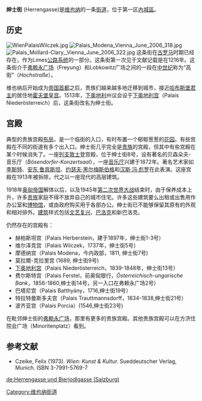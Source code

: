 '''绅士街''' (Herrengasse)是[[维也纳|维也纳]]的一条[[街道|街道]]，位于第一区[[內城區_(維也納)|內城區]]。
==历史==
[[Image:WienPalaisWilczek.jpg|thumb]]
[[Image:Palais_Modena_Vienna_June_2006_318.jpg|thumb]]
[[Image:Palais_Mollard-Clary,_Vienna_June_2006_322.jpg|thumb]]
这条街在[[古罗马|古罗马]]时期已经存在，作为Limes[[公路|公路]][[系统|系统]]的一部分。这条街第一次见于文献记载是在1216年。这条街介于[[弗赖永广场|弗赖永广场]]（Freyung）和Lobkowitz广场之间的一段在[[中世纪|中世纪]]称为“高街”（''Hochstraße''）。

维也纳后开始成为[[帝国|帝国]][[首都|首都]]之后，贵族们越来越多地迁移到城市，接近[[哈布斯堡|哈布斯堡]][[君主|君主]]的居住地[[霍夫堡皇宫|霍夫堡皇宫]]。1513年，[[下奥地利|下奥地利]]州议会设于[[下奥地利宫|下奥地利宫]]（Palais Niederösterreich）后，这条街改名为绅士街。

==宫殿==
典型的贵族宫殿[[布局|布局]]，是一个临街的入口，有时布置一个郁郁葱葱的[[花园|花园]]。有些宫殿在不同的街道有多个出入口。绅士街几乎完全是[[贵族|贵族]]的宫殿，但其中有些宫殿在某个时候消失了。一座[[列支敦士登|列支敦士登]]宫殿，位于绅士街8号，设有著名的贝森朵夫-音乐厅（''Bösendorfer-Konzertsaal''），一座[[音乐厅|音乐厅]]兴建于1872年。著名艺术家如[[李斯特·费伦茨|李斯特]]、[[安东·鲁宾斯坦|安东·鲁宾斯坦]]、[[约瑟夫·黑尔梅斯伯格|约瑟夫·黑尔梅斯伯格]]和[[汉斯·冯·彪罗|汉斯·冯·彪罗]]在此表演。这座宫殿在1913年被拆除，代之以一座现代的高层建筑。 

1918年[[奥匈帝国|奥匈帝国]]解体以后，以及1945年[[第二次世界大战|第二次世界大战]]结束时，由于保养成本上升，许多[[贵族|贵族]]家庭不得不放弃自己的城市住宅。许多这些建筑要么出租或出售用作办公室和[[博物馆|博物馆]]，或由政府购买用于各部办公。绅士街已不能够保留其原有的外观和相对排外。[[建筑|建筑]]样式包括[[文艺复兴|文艺复兴]]、[[巴洛克|巴洛克]]和新巴洛克。 

仍然存在的宫殿有：
* 赫柏斯坦宫（Palais Herberstein，建于1897年，绅士街1-3号）
* 维尔泽克宫（Palais Wilczek，1737年，绅士街5号）
* 摩德纳宫（Palais Modena，今内政部，1811, 绅士街7号)
* 莫拉爾-克拉里宫 (1689, 绅士街9号)
* [[下奥地利宫|下奥地利宫]]（Palais Niederösterreich，1839-1848年，绅士街13号）
* 费尔斯特宫（Palais Ferstel，前奥匈银行，''Österreichisch-ungarische Bank''，1856-1860,绅士街14号，另一入口在弗赖永广场2号）
* 巴塔尼宫（Palais Batthyány，1716,绅士街19号）
* 特拉特曼斯多夫宫（Palais Trauttmannsdorff，1834-1838,绅士街21号）
* 波齐亚宫（Palais Porcia）(1546,绅士街23号)

在毗邻绅士街的[[弗赖永广场|弗赖永广场]]，那里有更多的贵族宫殿。其他贵族宫殿可以在方济住院会广场（Minoritenplatz）看到。

==参考文献==
* Czeike, Felix (1973). ''Wien: Kunst & Kultur.'' Sueddeutscher Verlag, Munich. ISBN 3-7991-5769-7

{{commons|Herrengasse, Vienna}}

[[Category:维也纳街道|Category:维也纳街道]]

[[de:Herrengasse_und_Bierjodlgasse_(Salzburg)|de:Herrengasse und Bierjodlgasse (Salzburg)]]
